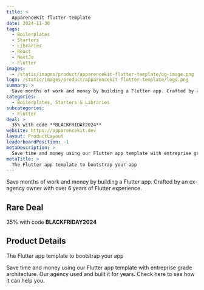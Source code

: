 ```yaml
---
title: >
  ApparenceKit flutter template
date: 2024-11-30
tags:
  - Boilerplates
  - Starters
  - Libraries
  - React
  - NextJs
  - Flutter
images:
  - /static/images/product/apparencekit-flutter-template/og-image.png
logo: /static/images/product/apparencekit-flutter-template/logo.png
summary: >
  Save months of work and money by building a Flutter app. Crafted by an ex-agency owner with over 6 years of Flutter experience.
categories:
  - Boilerplates, Starters & Libraries
subcategories:
  - Flutter
deal: >
  35% with code **BLACKFRIDAY2024**
website: https://apparencekit.dev
layout: ProductLayout
leaderboardPosition: -1
metaDescription: >
  Save time and money using our Flutter app template with entreprise grade architecture. Our agency used and built it for years. Check here to see how it can help you.
metaTitle: >
  The Flutter app template to bootstrap your app
---
```

Save months of work and money by building a Flutter app. Crafted by an ex-agency owner with over 6 years of Flutter experience.

## Rare Deal

35% with code **BLACKFRIDAY2024**

## Product Details

The Flutter app template to bootstrap your app

Save time and money using our Flutter app template with entreprise grade architecture. Our agency used and built it for years. Check here to see how it can help you.
